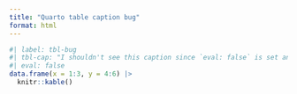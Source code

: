 ```yaml
---
title: "Quarto table caption bug"
format: html
---
```


```r
#| label: tbl-bug
#| tbl-cap: "I shouldn't see this caption since `eval: false` is set and no table is printed."
#| eval: false
data.frame(x = 1:3, y = 4:6) |> 
  knitr::kable()
```

